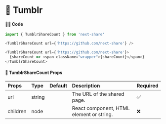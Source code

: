 # 🎀 Tumblr

#### 👨‍💻 Code

```js copy
import { TumblrShareCount } from 'next-share'

<TumblrShareCount url={'https://github.com/next-share'} />

<TumblrShareCount url={'https://github.com/next-share'}>
  {shareCount => <span className="wrapper">{shareCount}</span>}
</TumblrShareCount>
```

#### 📖 TumblrShareCount Props

| Props | Type | Default | Description | Required |
| :--- | :--- | :--- | :--- | :--- |
| url | string |  | The URL of the shared page. | ✅ |
| children | node |  | React component, HTML element or string. | ❌ |
